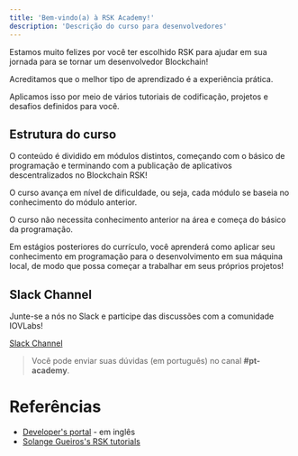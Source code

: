 ```yaml
---
title: 'Bem-vindo(a) à RSK Academy!'
description: 'Descrição do curso para desenvolvedores'
---
```


Estamos muito felizes por você ter escolhido RSK para ajudar em sua jornada para se tornar um desenvolvedor Blockchain!

Acreditamos que o melhor tipo de aprendizado é a experiência prática.

Aplicamos isso por meio de vários tutoriais de codificação, projetos e desafios definidos para você.

## Estrutura do curso

O conteúdo é dividido em
módulos distintos, começando com o básico de programação e
terminando com a publicação de aplicativos descentralizados no Blockchain RSK!

O curso avança em nível de dificuldade, ou seja,
cada módulo se baseia no conhecimento do módulo anterior.

O curso não necessita conhecimento anterior na área e começa do básico da programação.

Em estágios posteriores do currículo, você aprenderá como aplicar seu conhecimento em programação para o desenvolvimento em sua máquina local, de modo que possa começar a trabalhar em seus próprios projetos!

## Slack Channel

Junte-se a nós no Slack e participe das discussões com a comunidade IOVLabs!

[Slack Channel](https://developers.rsk.co/slack)

> Você pode enviar suas dúvidas (em português) no canal **#pt-academy**.

# Referências

- [Developer's portal](https://developers.rsk.co/) - em inglês
- [Solange Gueiros's RSK tutorials](https://rsk.solange.dev/)
